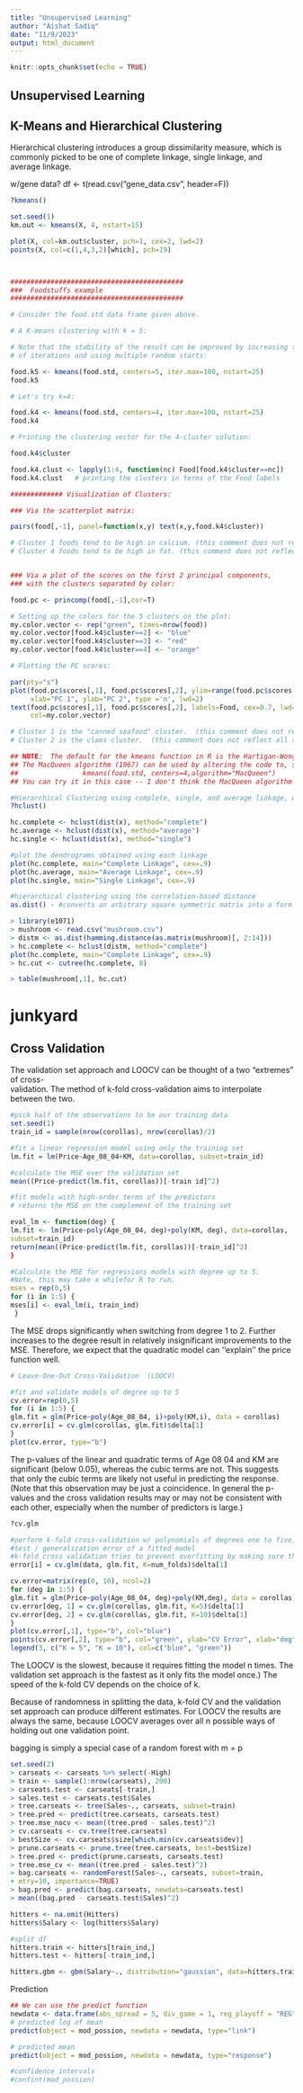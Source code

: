 ```yaml
---
title: "Unsupervised Learning"
author: "Aishat Sadiq"
date: "11/9/2023"
output: html_document
---
```


```r
knitr::opts_chunk$set(echo = TRUE)
```

## Unsupervised Learning

## K-Means and Hierarchical Clustering

Hierarchical clustering introduces a group dissimilarity measure, which is commonly picked to be one of complete linkage, single linkage, and average linkage.

w/gene data? df \<- t(read.csv("gene_data.csv", header=F))

```r
?kmeans()

set.seed(1)
km.out <- kmeans(X, 4, nstart=15)

plot(X, col=km.out$cluster, pch=1, cex=2, lwd=2)
points(X, col=c(1,4,3,2)[which], pch=19)



###########################################
###  Foodstuffs example 
###########################################

# Consider the food.std data frame given above.

# A K-means clustering with k = 5:

# Note that the stability of the result can be improved by increasing the maximum number 
# of iterations and using multiple random starts:

food.k5 <- kmeans(food.std, centers=5, iter.max=100, nstart=25)
food.k5

# Let's try k=4:

food.k4 <- kmeans(food.std, centers=4, iter.max=100, nstart=25)
food.k4

# Printing the clustering vector for the 4-cluster solution:

food.k4$cluster

food.k4.clust <- lapply(1:4, function(nc) Food[food.k4$cluster==nc])  
food.k4.clust   # printing the clusters in terms of the Food labels

############# Visualization of Clusters:

### Via the scatterplot matrix:

pairs(food[,-1], panel=function(x,y) text(x,y,food.k4$cluster))

# Cluster 1 foods tend to be high in calcium. (this comment does not reflect all runs of the algorithm)
# Cluster 4 foods tend to be high in fat. (this comment does not reflect all runs of the algorithm)


### Via a plot of the scores on the first 2 principal components, 
### with the clusters separated by color:

food.pc <- princomp(food[,-1],cor=T)

# Setting up the colors for the 5 clusters on the plot:
my.color.vector <- rep("green", times=nrow(food))
my.color.vector[food.k4$cluster==2] <- "blue"
my.color.vector[food.k4$cluster==3] <- "red"
my.color.vector[food.k4$cluster==4] <- "orange"

# Plotting the PC scores:

par(pty="s")
plot(food.pc$scores[,1], food.pc$scores[,2], ylim=range(food.pc$scores[,1]), 
     xlab="PC 1", ylab="PC 2", type ='n', lwd=2)
text(food.pc$scores[,1], food.pc$scores[,2], labels=Food, cex=0.7, lwd=2,
     col=my.color.vector)

# Cluster 1 is the "canned seafood" cluster.  (this comment does not reflect all runs of the algorithm)
# Cluster 2 is the clams cluster.  (this comment does not reflect all runs of the algorithm)

## NOTE:  The default for the kmeans function in R is the Hartigan-Wong (1979) algorithm.
## The MacQueen algorithm (1967) can be used by altering the code to, say:
##                kmeans(food.std, centers=4,algorithm="MacQueen")
## You can try it in this case -- I don't think the MacQueen algorithm produces as good of a result.


```

```r
#Hierarchical Clustering using complete, single, and average linkage, with Euclidean distance as the dissimilarity measure
?hclust()

hc.complete <- hclust(dist(x), method="complete")
hc.average <- hclust(dist(x), method="average")
hc.single <- hclust(dist(x), method="single")

#plot the dendrograms obtained using each linkage
plot(hc.complete, main="Complete Linkage", cex=.9)
plot(hc.average, main="Average Linkage", cex=.9)
plot(hc.single, main="Single Linkage", cex=.9)

#hierarchical clustering using the correlation-based distance
as.dist() - #converts an arbitrary square symmetric matrix into a form that the hclust() function recognizes as a distance matrix
```

```r
> library(e1071)
> mushroom <- read.csv("mushroom.csv")
> distm <- as.dist(hamming.distance(as.matrix(mushroom)[, 2:14]))
> hc.complete <- hclust(distm, method="complete")
plot(hc.complete, main="Complete Linkage", cex=.9)
> hc.cut <- cutree(hc.complete, 8)

> table(mushroom[,1], hc.cut)

```

# junkyard

## Cross Validation

The validation set approach and LOOCV can be thought of a two "extremes" of cross-\
validation. The method of k-fold cross-validation aims to interpolate between the two.

```r

#pick half of the observations to be our training data
set.seed(1)
train_id = sample(nrow(corollas), nrow(corollas)/2)

#fit a linear regression model using only the training set
lm.fit = lm(Price~Age_08_04+KM, data=corollas, subset=train_id)

#calculate the MSE over the validation set
mean((Price-predict(lm.fit, corollas))[-train id]^2)

#fit models with high-order terms of the predictors 
# returns the MSE on the complement of the training set

eval_lm <- function(deg) {
lm.fit <- lm(Price~poly(Age_08_04, deg)+poly(KM, deg), data=corollas,
subset=train_id)
return(mean((Price-predict(lm.fit, corollas))[-train_id]^2)
}

#Calculate the MSE for regressions models with degree up to 5. 
#Note, this may take a whilefor R to run. 
mses = rep(0,5)
for (i in 1:5) {
mses[i] <- eval_lm(i, train_ind)
 }

```

The MSE drops significantly when switching from degree 1 to 2. Further increases to the degree result in relatively insignificant improvements to the MSE. Therefore, we expect that the quadratic model can ''explain'' the price function well.

```r
# Leave-One-Out Cross-Validation  (LOOCV)

#fit and validate models of degree up to 5
cv.error=rep(0,5)
for (i in 1:5) {
glm.fit = glm(Price~poly(Age_08_04, i)+poly(KM,i), data = corollas)
cv.error[i] = cv.glm(corollas, glm.fit)$delta[1]
}
plot(cv.error, type="b")
```

The p-values of the linear and quadratic terms of Age 08 04 and KM are significant (below 0.05), whereas the cubic terms are not. This suggests that only the cubic terms are likely not useful in predicting the response. (Note that this observation may be just a coincidence. In general the p-values and the cross validation results may or may not be consistent with each other, especially when the number of predictors is large.)

```r
?cv.glm

#perform k-fold cross-validation w/ polynomials of degrees one to five, and then plot the corresponding cross-validation errors for k ∈ {5, 10}. Computes the cross-validation error for all configurations of parameters
#test / generalization error of a fitted model
#k-fold cross validation tries to prevent overfitting by making sure that the data used for validation and training at each “fold” do not overlap.
error[i] = cv.glm(data, glm.fit, K=num_folds)$delta[1]

cv.error=matrix(rep(0, 10), ncol=2)
for (deg in 1:5) {
glm.fit = glm(Price~poly(Age_08_04, deg)+poly(KM,deg), data = corollas)
cv.error[deg, 1] = cv.glm(corollas, glm.fit, K=5)$delta[1]
cv.error[deg, 2] = cv.glm(corollas, glm.fit, K=10)$delta[1]
}
plot(cv.error[,1], type="b", col="blue")
points(cv.error[,2], type="b", col="green", ylab="CV Error", xlab="deg")
legend(3, c("K = 5", "K = 10"), col=c("blue", "green"))
```

The LOOCV is the slowest, because it requires fitting the model n times. The validation set approach is the fastest as it only fits the model once.) The speed of the k-fold CV depends on the choice of k.\

Because of randomness in splitting the data, k-fold CV and the validation set approach can produce different estimates. For LOOCV the results are always the same, because LOOCV averages over all n possible ways of holding out one validation point.

bagging is simply a special case of a random forest with m = p

```r
set.seed(2)
> carseats <- carseats %>% select(-High)
> train <- sample(1:nrow(carseats), 200)
> carseats.test <- carseats[-train,]
> sales.test <- carseats.test$Sales
> tree.carseats <- tree(Sales~., carseats, subset=train)
> tree.pred <- predict(tree.carseats, carseats.test)
> tree.mse_nocv <- mean((tree.pred - sales.test)^2)
> cv.carseats <- cv.tree(tree.carseats)
> bestSize <- cv.carseats$size[which.min(cv.carseats$dev)]
> prune.carseats <- prune.tree(tree.carseats, best=bestSize)
> tree.pred <- predict(prune.carseats, carseats.test)
> tree.mse_cv <- mean((tree.pred - sales.test)^2)
> bag.carseats <- randomForest(Sales~., carseats, subset=train,
+ mtry=10, importance=TRUE)
> bag.pred <- predict(bag.carseats, newdata=carseats.test)
> mean((bag.pred - carseats.test$Sales)^2)

```

```r
hitters <- na.omit(Hitters)
hitters$Salary <- log(hitters$Salary)

#split df
hitters.train <- hitters[train_ind,]
hitters.test <- hitters[-train_ind,]

hitters.gbm <- gbm(Salary~., distribution="gaussian", data=hitters.train, n.trees=1000, shrinkage=lambda[i])


```

Prediction

```r
## We can use the predict function
newdata <- data.frame(abs_spread = 5, div_game = 1, reg_playoff = "REG")
# predicted log of mean
predict(object = mod_possion, newdata = newdata, type="link")

# predicted mean
predict(object = mod_possion, newdata = newdata, type="response")

#confidence intervals
#confint(mod_possion)
```
